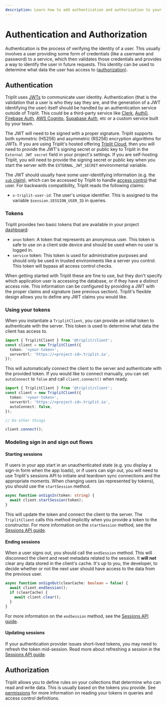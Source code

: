 ```yaml
---
description: Learn how to add authentication and authorization to your Triplit project.
---
```


# Authentication and Authorization

Authentication is the process of verifying the identity of a user. This usually involves a user providing some form of credentials (like a username and password) to a service, which then validates those credentials and provides a way to identify the user in future requests. This identity can be used to determine what data the user has access to ([authorization](/schemas/permissions)).

## Authentication

Triplit uses [JWTs](https://en.wikipedia.org/wiki/JSON_Web_Token) to communicate user identity. Authentication (that is the validation that a user is who they say they are, and the generation of a JWT identifying the user) itself should be handled by an authentication service outside of Triplit. This could be a third-party service like [Clerk](https://clerk.com/), [Auth0](https://auth0.com/), [Firebase Auth](https://firebase.google.com/products/auth), [AWS Cognito](https://aws.amazon.com/cognito/), [Supabase Auth](https://supabase.com/docs/guides/auth), etc or a custom service built by your team.

The JWT will need to be signed with a proper signature. Triplit supports both symmetric (HS256) and asymmetric (RS256) encryption algorithms for JWTs. If you are using Triplit's hosted offering [Triplit Cloud](/triplit-cloud), then you will need to provide the JWT's signing secret or public key to Triplit in the `External JWT secret` field in your project's settings. If you are self-hosting Triplit, you will need to provide the signing secret or public key when you start the server with the `EXTERNAL_JWT_SECRET` environmental variable.

The JWT should usually have some user-identifying information (e.g. the [`sub` claim](https://datatracker.ietf.org/doc/html/rfc7519#section-4.1.2)), which can be accessed by Triplit to handle [access control](/schemas/permissions) that user. For backwards compatibility, Triplit reads the following claims:

- `x-triplit-user-id`: The user's unique identifier. This is assigned to the variable `$session.SESSION_USER_ID` in queries.

### Tokens

Triplit provides two basic tokens that are available in your project [dashboard](https://www.triplit.dev/dashboard):

- `anon` token: A token that represents an anonymous user. This token is safe to use on a client side device and should be used when no user is logged in.
- `service` token: This token is used for administrative purposes and should only be used in trusted environments like a server you control. This token will bypass all access control checks.

When getting started with Triplit these are fine to use, but they don't specify which application user is accessing the database, or if they have a distinct access role. This information can be configured by providing a JWT with the proper claims and signature (see previous section). Triplit's flexible design allows you to define any JWT claims you would like.

### Using your tokens

When you instantiate a `TriplitClient`, you can provide an initial token to authenticate with the server. This token is used to determine what data the client has access to.

```typescript
import { TriplitClient } from '@triplit/client';
const client = new TriplitClient({
  token: '<your-token>',
  serverUrl: 'https://<project-id>.triplit.io',
});
```

This will automatically connect the client to the server and authenticate with the provided token. If you would like to connect manually, you can set `autoConnect` to `false` and call `client.connect()` when ready.

```typescript {5, 10}
import { TriplitClient } from '@triplit/client';
const client = new TriplitClient({
  token: '<your-token>',
  serverUrl: 'https://<project-id>.triplit.io',
  autoConnect: false,
});

// Do other things

client.connect();
```

### Modeling sign in and sign out flows

#### Starting sessions

If users in your app start in an unauthenticated state (e.g. you display a sign-in form when the app loads), or if users can sign out, you will need to use Triplit's sessions API to initiate and teardown sync connections and the appropriate moments. When changing users (as represented by tokens), you should use the `startSession` method.

```typescript
async function onSignIn(token: string) {
  await client.startSession(token);
}
```

This will update the token and connect the client to the server. The `TriplitClient` calls this method implicitly when you provide a token to the constructor. For more information on the `startSession` method, see the [Sessions API guide](/client/sessions).

#### Ending sessions

When a user signs out, you should call the `endSession` method. This will disconnect the client and reset metadata related to the session. It **will not** clear any data stored in the client's cache. It's up to you, the developer, to decide whether or not the next user should have access to the data from the previous user.

```typescript
async function onSignOut(clearCache: boolean = false) {
  await client.endSession();
  if (clearCache) {
    await client.clear();
  }
}
```

For more information on the `endSession` method, see the [Sessions API guide](/client/sessions).

#### Updating sessions

If your authentication provider issues short-lived tokens, you may need to refresh the token mid-session. Read more about refreshing a session in the [Sessions API guide](/client/sessions).

## Authorization

Triplit allows you to define rules on your collections that determine who can read and write data. This is usually based on the tokens you provide. See [permissions](/schemas/permissions) for more information on reading your tokens in queries and access control definitions.

